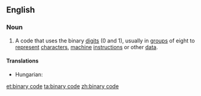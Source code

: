 ==English==

===Noun===
{{en-noun|sg=[[binary]] [[code]]|-}}

# {{computing}} A code that uses the binary [[digit]]s (0 and 1), usually in [[group]]s of eight to [[represent]] [[character]]s, [[machine]] [[instruction]]s or other [[data]].
====Translations====
* Hungarian: {{t|hu|bináris kód}}


[[et:binary code]]
[[ta:binary code]]
[[zh:binary code]]